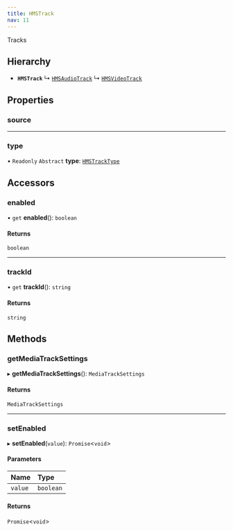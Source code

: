 ```yaml
---
title: HMSTrack
nav: 11
---
```


Tracks

## Hierarchy

- **`HMSTrack`**
  ↳ [`HMSAudioTrack`](/v2/api-reference/web/classes/HMSAudioTrack)
  ↳ [`HMSVideoTrack`](/v2/api-reference/web/classes/HMSVideoTrack)

## Properties

### source

---

### type

• `Readonly` `Abstract` **type**: [`HMSTrackType`](/v2/api-reference/web/enums/HMSTrackType)

## Accessors

### enabled

• `get` **enabled**(): `boolean`

#### Returns

`boolean`

---

### trackId

• `get` **trackId**(): `string`

#### Returns

`string`

## Methods

### getMediaTrackSettings

▸ **getMediaTrackSettings**(): `MediaTrackSettings`

#### Returns

`MediaTrackSettings`

---

### setEnabled

▸ **setEnabled**(`value`): `Promise`<`void`\>

#### Parameters

| Name    | Type      |
| :------ | :-------- |
| `value` | `boolean` |

#### Returns

`Promise`<`void`\>
